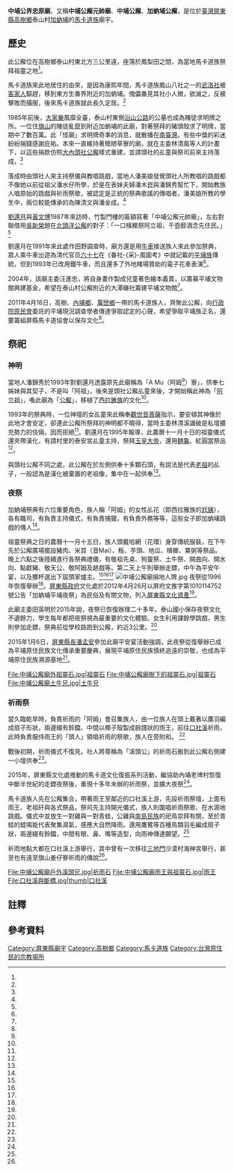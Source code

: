 {{coord|22.801902|120.629446|display=title}}
{{東亞廟宇
| name = 中埔公界忠原廟
| img =File:中埔公廨廟廟身.jpg
| img_capt = 
| image_width = 250px
| location = {{ROC-TWN}}[[屏東縣|屏東縣]][[高樹鄉|高樹鄉]]泰山村產業路2之15號<ref name="文化部"/>
| god =阿姆
| type = 
| struct = 
| open_year =
| cere_date =[[正月十五|農曆十一月十五]]
| cultural_collection= 
|}}
'''中埔公界忠原廟'''，又稱'''中埔公廨元帥廟'''、'''中埔公廨'''、'''加蚋埔公廨'''，是位於[[臺灣|臺灣]][[屏東縣|屏東縣]][[高樹鄉|高樹鄉]]泰山村[[加蚋埔|加蚋埔]]的[[馬卡道族|馬卡道族]]廟宇。

==歷史==
此公廨位在高樹鄉泰山村東北方三公里遠，座落於鳳梨田之間，為當地馬卡道族祭拜祖靈之地<ref name="劉還月"/>。

馬卡道族來此地居住的由來，是因為康熙年間，馬卡道族鳳山八社之一的[[武洛|武洛社]]被[[台灣客家人|客家人]]驅趕，移到東方生番界附近的加蚋埔。傀儡番見其社小人微，欲滅之，反被擊敗而攝服，後來馬卡道族就此長久定居。<ref name="劉還月3"/>

1985年前後，[[大家樂_(賭博)|大家樂]]風靡全臺，泰山村東側[[縣道185號|沿山公路]]的公墓也成為賭徒求明牌之所。一位住[[旗山區|旗山]]的賭徒亂竄到附近加蚋埔的此廟，對著祭拜的豬頭殼求了明牌，當期中了數百萬。此「怪廟」求明牌奇準的消息，就散播在[[南臺灣|南臺灣]]。有些中獎的彩迷紛紛捐錢感謝庇祐。本來一直維持著簡陋草寮的廟，就在主委林清風等人的計畫下，以這些捐款仿照[[大內區|大內]][[頭社公廨|頭社公廨]]樣式重建，並請頭社的乩童與祭司前來主持落成。<ref name="劉還月3"/>

落成時由頭社人來主持祭儀與教唱跳戲，當地人潘美娘發覺頭社人所教唱的跳戲都不像她以前從祖父潘水仔所學，於是在表妹夫婦潘木崑與潘錦秀幫忙下，開始教族人唱原始的跳戲與祈雨祭歌，被認定是正統的祭典歌謠的傳唱者。潘美娘所教的學生中，兩位較能傳承的為陳清文與潘金成。<ref name="財團法人"/>

[[劉還月|劉還月]]與[[黃文博_(文史作家)|黃文博]]1987年來訪時，竹製門樓的匾額寫著「中埔公廨元帥廟」，左右對聯借用[[吳新榮|吳新榮]]題在[[北頭洋公廨|北頭洋公廨]]的對子：「一口檳榔祭阿立祖，千壺醇酒念先住民。」<ref name="劉還月3"/>

劉還月在1991年來此處作田野調查時，廟方還是用[[牛車|牛車]]接送族人來此參加祭典，眾人乘牛車出遊為清代官员[[六十七_(鑲紅旗)|六十七]]在《番社-{采}-風圖考》中就記載的[[平埔族|平埔族]]傳統，但到1993年已改用鐵牛車，而且還多了外地賭場贊助的電子花車表演<ref name="劉還月3"/>。

2004年，該廟主委汪進忠，將自身畫作製成兒童著色繪本義賣，以籌募平埔文物館興建基金，希望在泰山村公廨附近的大潭磯社籌建平埔文物館<ref name="郭芷瑄"/>。

2011年4月16日，高樹、[[內埔鄉|內埔鄉]]、[[萬巒鄉|萬巒鄉]]一帶的馬卡道族人，齊聚此公廨，向[[中華民國原住民族委員會|行政院原民會]]委託的平埔現況調查學者傳達爭取認定的心聲，希望爭取平埔族正名，還要籌組屏縣馬卡道協會以保存文化<ref name="羅欣貞2"/>。

==祭祀==
===神明===

當地人潘錦秀於1993年對劉還月透露原先此廟稱為「A Mu（阿姆<ref name="文化部"/>）寮」，供奉七姊妹與其契子，不是叫「阿祖」，後來是頭社公廨乩童來後，才開始稱此神為「[[阿立祖|阿立祖]]」{{efn|[[內埔鄉|內埔鄉]]老埤村馬卡道族婦女潘胎對文史工作者蔣世嬪談及[[老埤老祖祠|老埤老祖祠]]時，亦表示不知道什麼是[[阿立祖|阿立祖]]<ref name="蔣世嬪"/>。}}，喚此廟為「[[公廨_(西拉雅族)|公廨]]」，移植了[[西拉雅族|西拉雅族]]的文化<ref name="劉還月3"/>。

1993年的祭典時，一位神壇的女乩童來此稱奉[[觀世音菩薩|觀世音菩薩]]指示，要安頓其神像於此地才會安定，卻連此公廨所祭拜的神明都不曉得，當時主委林清溪識破是私壇擴充勢力的伎倆，因而拒絕<ref name="劉還月3"/>。劉還月在1995年報導，此農曆十一月十日的祖靈儀式還夾帶漢化，有請村里的泰安宮乩童主持，祭拜[[玉皇大帝|玉皇大帝]]，還用[[麵龜|麵龜]]、紅圓當祭品<ref name="劉還月2"/>。

與頭社公廨不同之處，此公廨在於左側供奉十多顆石頭，有說法是代表[[阿立祖|老祖]]的乩子，一般認為是漢化被棄置的老祖像，集中在一起供奉<ref name="劉還月"/>。

===夜祭===
{{tw monument
|name=加蚋埔平埔夜祭
|formername= 
|image=中埔公廨廟阿姆祖神案.jpg
|imagename= 
|othername= 
|formalname=
|level= 民俗及有關文物
|class= 信仰
|time=  
|location=中埔公界忠原廟
|open=
|cost=
|website= 
|date=2012年4月26日
|coordinates=
|coordinatesN=
|coordinatesE=
|reg_url=https://nchdb.boch.gov.tw/assets/advanceSearch/folklore/20120426000002
}}

加蚋埔祭典有六位重要角色，族人稱「阿姆」的女性乩花（即西拉雅族的[[尪姨_(西拉雅族)|尪姨]]），各有職司，有負責主持儀式，有負責捕獵，有負責外務等等，這些女子即加蚋埔跳戲的傳人<ref name="財團法人"/>。

祖靈祭典之日的農曆十一月十五日，族人頭戴哈網（花環）身穿傳統服裝，在下午先於公廨廣場擺設豬肉、米買（音Mai）、粄、芋頭、地瓜、檳榔、粟粥等祭品。晚上六點之後陸續進行各祭典禮儀，有敬祖先桌、狗靈祭、土牛祭、開曲向、開水向、點獻豬、敬天公、敬阿姆及趒戲等。第二天上午則舉辦走鏢，中午為平安午宴，以及擲杯選出下屆頭家爐主。<ref name="文化部"/><ref name="中央社"/><ref name="羅欣貞"/>
[[File:中埔公廨廟捐地人牌.jpg|thumb]]
夜祭從1996年恢復舉辦<ref name="林和生"/>。[[屏東縣政府|屏東縣政府]]文化處於2012年4月26月以屏府文推字第1010114752號公告「加蚋埔平埔夜祭」為民俗及有關文物，列入[[屏東縣文化資產|屏東縣文化資產]]<ref name="文化部"/>。

此廟主委田英明於2015年說，夜祭已恢復辦理二十多年。泰山國小保存夜祭文化不遺餘力，學生每年都把夜祭視為最重要的文化體驗。女生利用課餘學跳戲，男生則參加走鏢，祭典前從學校路跑到公廨，約近3公里。<ref name="羅欣貞"/>

2015年1月6日，[[屏東縣長|屏東縣長]][[潘孟安|潘孟安]]參加此廟平安宴活動強調，此夜祭從復舉辦已成為平埔原住民族文化傳承重要慶典，展現平埔原住民族慎終追遠的崇敬，也成為平埔原住民族溯源基地<ref name="林和生"/>。

<gallery mode="packed-hover">
File:中埔公廨廟外祖靈石.jpg|祖靈石
File:中埔公廨廟樹下的祖靈石.jpg|祖靈石
File:中埔公廨廟土牛兄.jpg|土牛兄
</gallery>

===祈雨祭===

當久臨乾旱時，負責祈雨的「阿姆」會召集族人，由一位族人在頭上戴著以鷹羽編成扇子形狀，兩邊綴有鈴鐺、中間以椰子殼製成臉譜狀的雨王，前往[[隘寮溪|口社溪]]祈雨，此時負責服侍雨王的「頭人」領唱祈雨的祭歌，族人在旁附和。 <ref name="財團法人"/>

戰後初期，祈雨儀式不復見，社人將尊稱為「溪頭公」的祈雨石搬到此公廨右側建一小壇供奉<ref name="劉還月"/>。

2015年，屏東縣文化處推動的馬卡道文化復振系列活動，繼協助內埔老埤村恢復中斷半世紀的走鏢夜祭後，重現十多年未辦的祈雨祭，並擴大夜祭<ref name="中央社"/>。

馬卡道族人先在公廨集合，帶著雨王至鄰近的口社溪上游，先設祈雨祭壇，上面有雨王、老祖矸與各式祭品，祭司先主持開光儀式，族人則圍唱祈雨祭歌、在水源地跳戲。儀式中並放生一對雞與一對青蛙，公雞與[[南島民族|南島民族]]的祀鳥崇拜有關，至於青蛙的蛙鳴能代表聚集濕氣，感應大自然降雨。還用鷹鷺等百種鳥類羽毛編成扇子狀，兩邊綴有鈴鐺，中間有眼、鼻、嘴等造型，向雨神傳達願望。<ref name="中央社"/>

祈雨地點大都在口社溪上游舉行，其中曾有一次移往[[三地門|三地門]]沙漠村海神宮舉行，甚至也有遠至旗山姜仔寮祈雨的傳說<ref name="文化部"/>。
<gallery mode="packed-hover">
File:中埔公廨廟戶外溪頭兄.jpg|祈雨石
File:中埔公廨廟雨王與祖靈石.jpg|雨王
File:口社溪與斷橋.jpg|thumb|口社溪
</gallery>

==註釋==
{{notelist|iger=}}
== 參考資料 ==
{{reflist|1|refs=
<ref name="蔣世嬪">{{cite journal |author=蔣世嬪|title=〈大社現居平埔族〉|journal=《高縣文獻》|volume=|issue=第28期|date=2009-12|publisher=高雄縣政府|location=|language=zh-tw|isbn=}}</ref>

<ref name="財團法人">{{Cite web|url=http://www.vivianwu.org.tw/02c.php?ser=32&ser1=9|title=潘美娘 傳唱加蚋埔祭歌|author=|language=zh-tw|work=文化專題報導獎 - 「台灣的原音」群像|publisher=財團法人吳舜文新聞獎助基金會|date=|accessdate=2016-07-08|archive-url=https://web.archive.org/web/20160822091406/http://www.vivianwu.org.tw/02c.php?ser=32&ser1=9|archive-date=2016-08-22|dead-url=yes}}</ref>

<ref name="林和生">{{Cite news|url=http://www.chinatimes.com/newspapers/20150107000665-260107|title=地方掃描－屏縣加蚋埔夜祭熱鬧登場|author=林和生|language=zh-tw|publisher=《中國時報》|date=2015-01-07|accessdate=2016-07-08|archive-date=2018-10-03|archive-url=https://web.archive.org/web/20181003043954/http://www.chinatimes.com/newspapers/20150107000665-260107|dead-url=no}}</ref>

<ref name="文化部">{{Cite web|url=https://nchdb.boch.gov.tw/assets/advanceSearch/folklore/20120426000002|title=加蚋埔平埔夜祭|author=|language=zh-tw|publisher=文化部文化資產局|work=|agency=|date=|accessdate=|archive-date=2019-05-11|archive-url=https://web.archive.org/web/20190511050411/https://nchdb.boch.gov.tw/assets/advanceSearch/folklore/20120426000002|dead-url=no}}</ref>

<ref name="劉還月3">{{Cite news|url=|title=跳戲，加蚋埔|author=劉還月|language=zh-tw|publisher=《自立晚報》|date=1995-08-20~26|accessdate=}}</ref>

<ref name="劉還月2">{{Cite news|url=|title=在加蚋埔，和歷史相逢！|author=劉還月|language=zh-tw|publisher=《自由時報》|date=1995-08-15|accessdate=}}</ref>

<ref name="劉還月">{{Cite news|url=|title=乩子與祈雨石|author=劉還月|language=zh-tw|publisher=《民眾日報》|date=1995-10-25|accessdate=}}</ref>

<ref name="羅欣貞2">{{Cite news|url=http://news.ltn.com.tw/news/local/paper/485160|title=〈南部〉平埔聚落調查 馬卡道族爭正名|author=羅欣貞|language=zh-tw|publisher=《自由時報》|date=2011-04-17|accessdate=2016-07-08|archive-date=2019-04-09|archive-url=https://web.archive.org/web/20190409143230/https://news.ltn.com.tw/news/local/paper/485160|dead-url=no}}</ref>


<ref name="郭芷瑄">{{Cite news|url=http://www.epochtimes.com/b5/4/5/28/n552544.htm|title=義賣數字畫作繪本 汪進忠盼重現平埔文化|author=郭芷瑄|language=zh-tw|publisher=中央社|date=2004-05-28|accessdate=2016-07-08|archive-date=2018-09-29|archive-url=https://web.archive.org/web/20180929170024/http://www.epochtimes.com/b5/4/5/28/n552544.htm|dead-url=no}}</ref>


<ref name="中央社">{{Cite news|url=http://www.cna.com.tw/postwrite/Detail/185901.aspx#.V380ePl97Dc|title=高樹加蚋埔重現十多年未辦的馬卡道祈雨祭及擴大夜祭|author=|language=zh-tw|publisher=中央社|date=2015-12-25|accessdate=2016-07-08|archive-date=2020-05-01|archive-url=https://web.archive.org/web/20200501053426/https://www.cna.com.tw/postwrite/Detail/185901.aspx#.V380ePl97Dc|dead-url=no}}</ref>

<ref name="羅欣貞">{{Cite news|url=http://news.ltn.com.tw/news/life/breakingnews/1198381|title=加蚋埔公廨夜祭 屏縣高樹泰山登場|author=羅欣貞|language=zh-tw|publisher=《自由時報》|date=2015-01-06|accessdate=2016-07-08|archive-date=2019-07-02|archive-url=https://web.archive.org/web/20190702150324/https://news.ltn.com.tw/news/life/breakingnews/1198381|dead-url=no}}</ref>


}}
{{commonscat|Zhongpu Kuwa}}
{{屏東縣文化資產}}
[[Category:屏東縣廟宇|Category:屏東縣廟宇]]
[[Category:高樹鄉|Category:高樹鄉]]
[[Category:馬卡道族|Category:馬卡道族]]
[[Category:台灣原住民的宗教場所|Category:台灣原住民的宗教場所]]